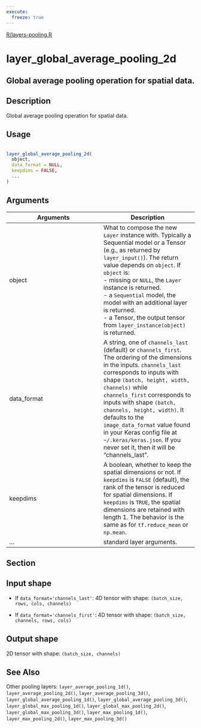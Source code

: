 ```yaml
---
execute:
  freeze: true
---
```


[R/layers-pooling.R](https://github.com/rstudio/keras//blob/main/R/layers-pooling.R#L350) 

# layer_global_average_pooling_2d

## Global average pooling operation for spatial data.

## Description
 Global average pooling operation for spatial data. 


## Usage
```r
 
layer_global_average_pooling_2d( 
  object, 
  data_format = NULL, 
  keepdims = FALSE, 
  ... 
) 
```

## Arguments
|Arguments|Description|
|---|---|
| object | What to compose the new `Layer` instance with. Typically a Sequential model or a Tensor (e.g., as returned by `layer_input()`). The return value depends on `object`. If `object` is:  <br>- missing or `NULL`, the `Layer` instance is returned. <br>- a `Sequential` model, the model with an additional layer is returned. <br>- a Tensor, the output tensor from `layer_instance(object)` is returned.  |
| data_format | A string, one of `channels_last` (default) or `channels_first`. The ordering of the dimensions in the inputs. `channels_last` corresponds to inputs with shape `(batch, height, width, channels)` while `channels_first` corresponds to inputs with shape `(batch, channels, height, width)`. It defaults to the `image_data_format` value found in your Keras config file at `~/.keras/keras.json`. If you never set it, then it will be "channels_last". |
| keepdims | A boolean, whether to keep the spatial dimensions or not. If `keepdims` is `FALSE` (default), the rank of the tensor is reduced for spatial dimensions. If `keepdims` is `TRUE`, the spatial dimensions are retained with length 1. The behavior is the same as for `tf.reduce_mean` or `np.mean`. |
| ... | standard layer arguments. |


## Section

## Input shape

   

- If `data_format='channels_last'`: 4D tensor with shape: `(batch_size, rows, cols, channels)` 

- If `data_format='channels_first'`: 4D tensor with shape: `(batch_size, channels, rows, cols)` 

 

## Output shape

  2D tensor with shape: `(batch_size, channels)` 




## See Also
 Other pooling layers:  `layer_average_pooling_1d()`, `layer_average_pooling_2d()`, `layer_average_pooling_3d()`, `layer_global_average_pooling_1d()`, `layer_global_average_pooling_3d()`, `layer_global_max_pooling_1d()`, `layer_global_max_pooling_2d()`, `layer_global_max_pooling_3d()`, `layer_max_pooling_1d()`, `layer_max_pooling_2d()`, `layer_max_pooling_3d()` 

